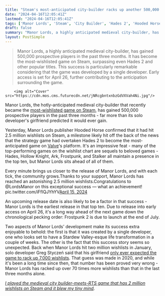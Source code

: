 ```yaml
---
title: "Steam's most-anticipated city-builder racks up another 500,000 wishlists - after solo dev's girlfriend guessed it would only get 7,000 total"
date: "2024-04-16T12:05:41Z"
lastmod: "2024-04-16T12:05:41Z"
tags: ['Manor Lords', 'Steam', 'City Builder', 'Hades 2', 'Hooded Horse', 'Valve', 'Frostpunk 2']
draft: false
summary: "Manor Lords, a highly anticipated medieval city-builder, has gained 500,000 prospective players in the past three months. It has become the most-wishlisted game on Steam, surpassing even Hades 2 and other popular titles. This success is particularly remarkable considering that the game was developed by a single developer. Early access is set for April 26, further contributing to the anticipation surrounding the game."
layout: PostSimple
---
```

> Manor Lords, a highly anticipated medieval city-builder, has gained 500,000 prospective players in the past three months. It has become the most-wishlisted game on Steam, surpassing even Hades 2 and other popular titles. This success is particularly remarkable considering that the game was developed by a single developer. Early access is set for April 26, further contributing to the anticipation surrounding the game.


        <img alt="Cover" src="https://cdn.mos.cms.futurecdn.net/jNRcgbntxnbzGdVXVah4Ni.jpg"/>
        
Manor Lords, the hotly-anticipated medieval city-builder that recently became the [most-wishlisted game on Steam](https://www.gamesradar.com/truly-our-most-anticipated-city-builders-becomes-the-worlds-most-anticipated-video-game-as-it-tops-hades-2s-steam-wishlists/), has gained 500,000 prospective players in the past three months - far more than its solo developer's girlfriend predicted it would ever gain.

Yesterday, Manor Lords publisher Hooded Horse confirmed that it had hit 2.5 million wishlists on Steam, a milestone likely hit off the back of the news that the strategy game had overtaken Hades 2 to become the most-anticipated game on [Valve](https://www.gamesradar.com/uk/tag/valve/)'s platform. It's an impressive feat - many of the top-performing games on the wishlist chart are sequels to beloved games - Hades, Hollow Knight, Ark, Frostpunk, and Stalker all maintain a presence in the top ten, but Manor Lords sits ahead of all of them.

Every minute brings us closer to the release of Manor Lords, and with each tick, the community grows.Thanks to your support, Manor Lords has reached an astonishing 2.5 million wishlists.Congratulations to @LordsManor on this exceptional success — what an achievement! pic.twitter.com/iFflQJYhYV[April 15, 2024](https://twitter.com/HoodedHorseInc/status/1779882026784403691)

An upcoming release date is also likely to be a factor in that success - Manor Lords is the earliest release in that top ten. Due to release into early access on April 26, it's a long way ahead of the next game down the chronological pecking order: Frostpunk 2 is due to launch at the end of July.

Two aspects of Manor Lords' development make its success extra enjoyable to behold: the first is that it was created by a single developer, one who looks set to have a Stardew Valley-esque life transformation in a couple of weeks. The other is the fact that this success story seems so unexpected. Back when Manor Lords hit two million wishlists in January, solo developer Greg Styczeń said that his girlfriend [only ever expected the game to rack up 7,000 wishlists](https://www.gamesradar.com/steams-most-anticipated-city-builder-hits-2-million-wishlists-after-the-devs-girlfriend-predicted-theyd-be-lucky-to-hit-7000/). That guess was made in 2020, and while it's been a long time since then, that number has been proved very wrong - Manor Lords has racked up over 70 times more wishlists than that in the last three months alone.

[<em>I played the medieval city builder-meets-RTS game that has 2 million wishlists on Steam and it blew my tiny mind</em>](https://www.gamesradar.com/i-played-the-medieval-city-builder-meets-rts-game-that-has-2-million-wishlists-on-steam-and-it-blew-my-tiny-mind/).
        